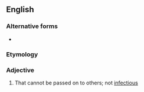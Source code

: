 {{also|non-communicable}}
==English==

===Alternative forms===
* {{l|en|non-communicable}}

===Etymology===
{{prefix|en|non|communicable}}

===Adjective===
{{en-adj|-}}

# {{lb|en|of a disease}} That cannot be passed on to others; not [[infectious]]